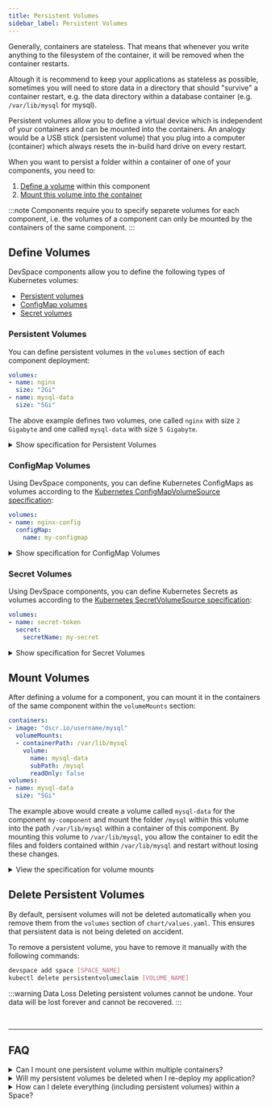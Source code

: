 ```yaml
---
title: Persistent Volumes
sidebar_label: Persistent Volumes
---
```


Generally, containers are stateless. That means that whenever you write anything to the filesystem of the container, it will be removed when the container restarts.

Altough it is recommend to keep your applications as stateless as possible, sometimes you will need to store data in a directory that should "survive" a container restart, e.g. the data directory within a database container (e.g. `/var/lib/mysql` for mysql).

Persistent volumes allow you to define a virtual device which is independent of your containers and can be mounted into the containers. An analogy would be a USB stick (persistent volume) that you plug into a computer (container) which always resets the in-build hard drive on every restart.

When you want to persist a folder within a container of one of your components, you need to:

1. [Define a volume](#define-volumes) within this component
2. [Mount this volume into the container](#mount-volumes)

:::note
Components require you to specify separete volumes for each component, i.e. the volumes of a component can only be mounted by the containers of the same component.
:::

## Define Volumes
DevSpace components allow you to define the following types of Kubernetes volumes:
- [Persistent volumes](#persistent-volumes)
- [ConfigMap volumes](#configmap-volumes)
- [Secret volumes](#secret-volumes)

### Persistent Volumes
You can define persistent volumes in the `volumes` section of each component deployment:
```yaml
volumes:
- name: nginx
  size: "2Gi"
- name: mysql-data
  size: "5Gi"
```
The above example defines two volumes, one called `nginx` with size `2 Gigabyte` and one called `mysql-data` with size `5 Gigabyte`.

<details>
<summary>Show specification for Persistent Volumes</summary>

```yaml
volumes:
- name: [a-z0-9-]{1,253}        # Name of the volume (used to mount the volume)
  size: [number] + Gi|Mi|Ki     # Size of the volume in Gigabyte, Megabyte or Kilobyte
```

</details>

### ConfigMap Volumes
Using DevSpace components, you can define Kubernetes ConfigMaps as volumes according to the [Kubernetes ConfigMapVolumeSource specification](https://kubernetes.io/docs/reference/generated/kubernetes-api/v1.14/#configmapvolumesource-v1-core):
```yaml
volumes:
- name: nginx-config
  configMap:
    name: my-configmap
```

<details>
<summary>Show specification for ConfigMap Volumes</summary>

```yaml
volumes:
- name: [a-z0-9-]{1,253}        # Name of the volume (used to mount the volume)
  configMap:                    # Kubernetes ConfigMapVolumeSource v1
    name: [a-z0-9-]{1,253}      # Name of the ConfigMap
    ...
```

</details>

### Secret Volumes
Using DevSpace components, you can define Kubernetes Secrets as volumes according to the [Kubernetes SecretVolumeSource specification](https://kubernetes.io/docs/reference/generated/kubernetes-api/v1.14/#secretvolumesource-v1-core):
```yaml
volumes:
- name: secret-token
  secret:
    secretName: my-secret
```

<details>
<summary>Show specification for Secret Volumes</summary>

```yaml
volumes:
- name: [a-z0-9-]{1,253}            # Name of the volume (used to mount the volume)
  secret:                           # Kubernetes SecretVolumeSource v1
    secretName: [a-z0-9-]{1,253}    # Name of the Secret
    ...
```

</details>


## Mount Volumes
After defining a volume for a component, you can mount it in the containers of the same component within the `volumeMounts` section:
```yaml
containers:
- image: "dscr.io/username/mysql"
  volumeMounts:
  - containerPath: /var/lib/mysql
    volume:
      name: mysql-data
      subPath: /mysql
      readOnly: false
volumes:
- name: mysql-data
  size: "5Gi"
```
The example above would create a volume called `mysql-data` for the component `my-component` and mount the folder `/mysql` within this volume into the path `/var/lib/mysql` within a container of this component. By mounting this volume to `/var/lib/mysql`, you allow the container to edit the files and folders contained within `/var/lib/mysql` and restart without losing these changes.

<details>
<summary>View the specification for volume mounts</summary>

```yaml
containerPath: [path]       # Path within the container
volume:                     # Volume to mount
  name: [volume-name]       # Name of the volume as defined in `volumes` within `chart/values.yaml`
  subPath: [path]           # Path within the volume
  readOnly: false|true      # Detault: false | set to true for read-only mounting
```

</details>


## Delete Persistent Volumes
By default, persisent volumes will not be deleted automatically when you remove them from the `volumes` section of `chart/values.yaml`. This ensures that persistent data is not being deleted on accident.

To remove a persistent volume, you have to remove it manually with the following commands:
```bash
devspace add space [SPACE_NAME]
kubectl delete persistentvolumeclaim [VOLUME_NAME]
```

:::warning Data Loss
Deleting persistent volumes cannot be undone. Your data will be lost forever and cannot be recovered.
:::

<br/>

---
## FAQ

<details>
<summary>Can I mount one persistent volume within multiple containers?</summary>

**Yes, but** only if the containers are either in the same component or if at most one of the containers mounts the volume with the `readOnly: false` option (e.g. one container with `readOnly: false` and 3 other containers with `readOnly: true` would work).

</details>

<details>
<summary>Will my persistent volumes be deleted when I re-deploy my application?</summary>

Generally: **No.**

The component chart used to deploy DevSpace components will automatically deploy containers as part of a StatefulSet when you mount any persistent volumes. Kubernetes will not delete these persistent volumes when you delete or update the StatefulSet.

</details>

<details>
<summary>How can I delete everything (including persistent volumes) within a Space?</summary>

If you want to force-delete everything (including persistent volumes) within a Space, you can run the following commands:
```bash
devspace purge
kubectl delete persistentvolumeclaims --all
```
> **Warning: The commands listed above will delete everything within your Space. All your data will be lost forever and cannot be recovered.**

</details>
